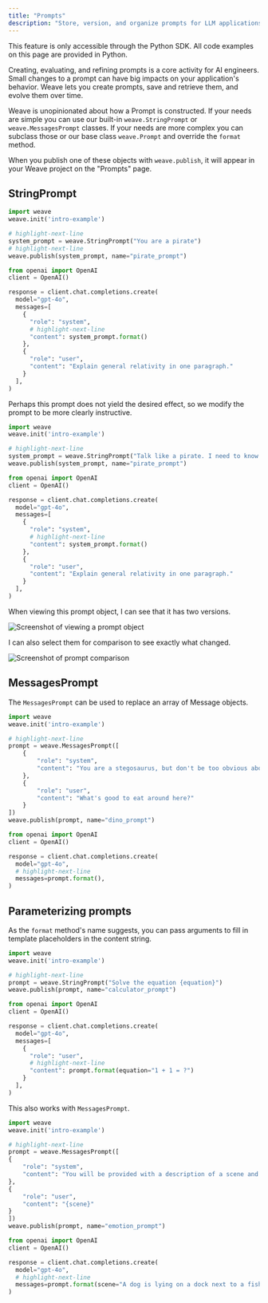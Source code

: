 ```yaml
---
title: "Prompts"
description: "Store, version, and organize prompts for LLM applications"
---
```


<Warning>
This feature is only accessible through the Python SDK. All code examples on this page are provided in Python.
</Warning>

Creating, evaluating, and refining prompts is a core activity for AI engineers.
Small changes to a prompt can have big impacts on your application's behavior.
Weave lets you create prompts, save and retrieve them, and evolve them over time.

Weave is unopinionated about how a Prompt is constructed. If your needs are simple you can use our built-in `weave.StringPrompt` or `weave.MessagesPrompt` classes. If your needs are more complex you can subclass those or our base class `weave.Prompt` and override the
`format` method.

When you publish one of these objects with `weave.publish`, it will appear in your Weave project on the "Prompts" page.

## StringPrompt

```python
import weave
weave.init('intro-example')

# highlight-next-line
system_prompt = weave.StringPrompt("You are a pirate")
# highlight-next-line
weave.publish(system_prompt, name="pirate_prompt")

from openai import OpenAI
client = OpenAI()

response = client.chat.completions.create(
  model="gpt-4o",
  messages=[
    {
      "role": "system",
      # highlight-next-line
      "content": system_prompt.format()
    },
    {
      "role": "user",
      "content": "Explain general relativity in one paragraph."
    }
  ],
)
```

Perhaps this prompt does not yield the desired effect, so we modify the prompt to be more
clearly instructive.

```python
import weave
weave.init('intro-example')

# highlight-next-line
system_prompt = weave.StringPrompt("Talk like a pirate. I need to know I'm listening to a pirate.")
weave.publish(system_prompt, name="pirate_prompt")

from openai import OpenAI
client = OpenAI()

response = client.chat.completions.create(
  model="gpt-4o",
  messages=[
    {
      "role": "system",
      # highlight-next-line
      "content": system_prompt.format()
    },
    {
      "role": "user",
      "content": "Explain general relativity in one paragraph."
    }
  ],
)
```

When viewing this prompt object, I can see that it has two versions.

![Screenshot of viewing a prompt object](/guides/core-types/imgs/prompt-object.png)

I can also select them for comparison to see exactly what changed.

![Screenshot of prompt comparison](/guides/core-types/imgs/prompt-comparison.png)

## MessagesPrompt

The `MessagesPrompt` can be used to replace an array of Message objects.

```python
import weave
weave.init('intro-example')

# highlight-next-line
prompt = weave.MessagesPrompt([
    {
        "role": "system",
        "content": "You are a stegosaurus, but don't be too obvious about it."
    },
    {
        "role": "user",
        "content": "What's good to eat around here?"
    }
])
weave.publish(prompt, name="dino_prompt")

from openai import OpenAI
client = OpenAI()

response = client.chat.completions.create(
  model="gpt-4o",
  # highlight-next-line
  messages=prompt.format(),
)
```

## Parameterizing prompts

As the `format` method's name suggests, you can pass arguments to
fill in template placeholders in the content string.

```python
import weave
weave.init('intro-example')

# highlight-next-line
prompt = weave.StringPrompt("Solve the equation {equation}")
weave.publish(prompt, name="calculator_prompt")

from openai import OpenAI
client = OpenAI()

response = client.chat.completions.create(
  model="gpt-4o",
  messages=[
    {
      "role": "user",
      # highlight-next-line
      "content": prompt.format(equation="1 + 1 = ?")
    }
  ],
)
```

This also works with `MessagesPrompt`.

```python
import weave
weave.init('intro-example')

# highlight-next-line
prompt = weave.MessagesPrompt([
{
    "role": "system",
    "content": "You will be provided with a description of a scene and your task is to provide a single word that best describes an associated emotion."
},
{
    "role": "user",
    "content": "{scene}"
}
])
weave.publish(prompt, name="emotion_prompt")

from openai import OpenAI
client = OpenAI()

response = client.chat.completions.create(
  model="gpt-4o",
  # highlight-next-line
  messages=prompt.format(scene="A dog is lying on a dock next to a fisherman."),
)
```

